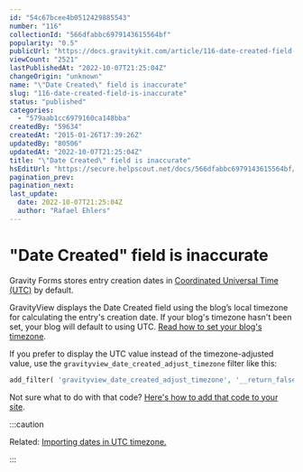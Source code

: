 ```yaml
---
id: "54c67bcee4b0512429885543"
number: "116"
collectionId: "566dfabbc6979143615564bf"
popularity: "0.5"
publicUrl: "https://docs.gravitykit.com/article/116-date-created-field-is-inaccurate"
viewCount: "2521"
lastPublishedAt: "2022-10-07T21:25:04Z"
changeOrigin: "unknown"
name: "\"Date Created\" field is inaccurate"
slug: "116-date-created-field-is-inaccurate"
status: "published"
categories: 
  - "579aab1cc6979160ca148bba"
createdBy: "59634"
createdAt: "2015-01-26T17:39:26Z"
updatedBy: "80506"
updatedAt: "2022-10-07T21:25:04Z"
title: "\"Date Created\" field is inaccurate"
hsEditUrl: "https://secure.helpscout.net/docs/566dfabbc6979143615564bf/article/54c67bcee4b0512429885543"
pagination_prev: 
pagination_next: 
last_update:
  date: 2022-10-07T21:25:04Z
  author: "Rafael Ehlers"
---
```


# "Date Created" field is inaccurate

Gravity Forms stores entry creation dates in [Coordinated Universal Time (UTC)](http://en.wikipedia.org/wiki/Coordinated_Universal_Time) by default.

GravityView displays the Date Created field using the blog’s local timezone for calculating the entry's creation date. If your blog's timezone hasn't been set, your blog will default to using UTC. [Read how to set your blog's timezone](http://en.support.wordpress.com/settings/general-settings/#timezone).

If you prefer to display the UTC value instead of the timezone-adjusted value, use the `gravityview_date_created_adjust_timezone` filter like this:

```php
add_filter( 'gravityview_date_created_adjust_timezone', '__return_false' );
```

Not sure what to do with that code? [Here's how to add that code to your site](https://docs.gravitykit.com/article/210-where-to-put-code-samples).


:::caution

Related: [Importing dates in UTC timezone.](https://docs.gravitykit.com/article/736-importing-dates-in-utc-timezone)

:::

 